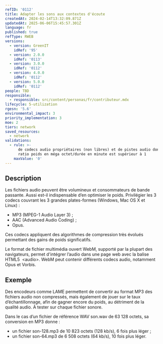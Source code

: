 ```yaml
---
refID: '0112'
title: Adapter les sons aux contextes d'écoute
createdAt: 2024-02-14T13:32:09.871Z
updatedAt: 2025-06-06T15:45:57.301Z
language: fr
published: true
refType: RWEB
versions:
  - version: GreenIT
    idRef: '95'
  - version: 2.0.0
    idRef: '0113'
  - version: 3.0.0
    idRef: '0112'
  - version: 4.0.0
    idRef: '0112'
  - version: 5.0.0
    idRef: '0112'
people: TBD
responsible:
  - responsible: src/content/personas/fr/contributeur.mdx
lifecycle: 5-utilization
rgesn: '5.6'
environmental_impact: 3
priority_implementation: 3
moe: 2
tiers: network
saved_resources:
  - network
validations:
  - rule: >-
      de codecs audio propriétaires (non libres) et de pistes audio dont le
      ratio poids en méga octet/durée en minute est supérieur à 1
    maxValue: '0'
---
```


## Description

Les fichiers audio peuvent être volumineux et consommateurs de bande passante. Aussi est-il indispensable d’en optimiser le poids. Privilégier les 3 codecs couvrant les 3 grandes plates-formes (Windows, Mac OS X et Linux) :

* MP3 (MPEG-1 Audio Layer 3) ;
* AAC (Advanced Audio Coding) ;
* Opus.

Ces codecs appliquent des algorithmes de compression très évolués permettant des gains de poids significatifs.

Le format de fichier multimédia ouvert WebM, supporté par la plupart des navigateurs, permet d'intégrer l’audio dans une page web avec la balise HTML5  \<audio>. WebM peut contenir différents codecs audio, notamment Opus et Vorbis.

## Exemple

Des encodeurs comme LAME permettent de convertir au format MP3 des fichiers audio non compressés, mais également de jouer sur le taux d’échantillonnage, afin de gagner encore du poids, au détriment de la qualité audio. À tester sur chaque fichier sonore.

Dans le cas d’un fichier de référence WAV son.wav de 63 128 octets, sa conversion en MP3 donne :

* un fichier son-128.mp3 de 10 823 octets (128 kb/s), 6 fois plus léger ;
* un fichier son-64.mp3 de 6 508 octets (64 kb/s), 10 fois plus léger.
